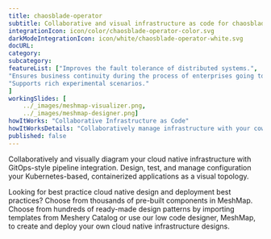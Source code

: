 ```yaml
---
title: chaosblade-operator  
subtitle: Collaborative and visual infrastructure as code for chaosblade-operator
integrationIcon: icon/color/chaosblade-operator-color.svg
darkModeIntegrationIcon: icon/white/chaosblade-operator-white.svg
docURL: 
category: 
subcategory: 
featureList: ["Improves the fault tolerance of distributed systems.",
"Ensures business continuity during the process of enterprises going to cloud or moving to cloud native systems.",
"Supports rich experimental scenarios."
]
workingSlides: [
    ../_images/meshmap-visualizer.png,
    ../_images/meshmap-designer.png]
howItWorks: "Collaborative Infrastructure as Code"
howItWorksDetails: "Collaboratively manage infrastructure with your coworkers synchronously sharing the same designs."
published: false
---
```

<p>
    
</p>
<p>
    Collaboratively and visually diagram your cloud native infrastructure with GitOps-style pipeline integration. Design, test, and manage configuration your Kubernetes-based, containerized applications as a visual topology.
</p>
<p>
    Looking for best practice cloud native design and deployment best practices? Choose from thousands of pre-built components in MeshMap. Choose from hundreds of ready-made design patterns by importing templates from Meshery Catalog or use our low code designer, MeshMap, to create and deploy your own cloud native infrastructure designs.
</p>